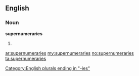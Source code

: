 ==English==

===Noun===
'''supernumeraries'''

# {{plural of|[[supernumerary]]}}

[[Category:English plurals ending in "-ies"]]

[[ar:supernumeraries]]
[[my:supernumeraries]]
[[no:supernumeraries]]
[[ta:supernumeraries]]